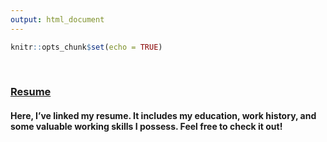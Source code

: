 ```yaml
---
output: html_document
---
```


```r
knitr::opts_chunk$set(echo = TRUE)
```


\


### [Resume](SamanthaGiardinaResume.pdf)

#### Here, I've linked my resume. It includes my education, work history, and some valuable working skills I possess. Feel free to check it out!